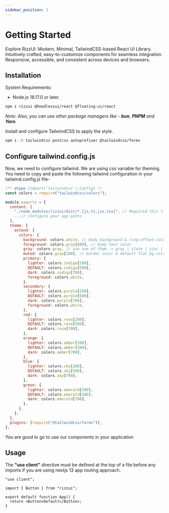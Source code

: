 ```yaml
---
sidebar_position: 1
---
```


# Getting Started

Explore RizzUI: Modern, Minimal, TailwindCSS-based React UI Library. Intuitively crafted, easy-to-customize components for seamless integration. Responsive, accessible, and consistent across devices and browsers.

## Installation

System Requirements:

- Node.js 18.17.0 or later.

```bash title=Terminal
npm i rizzui @headlessui/react @floating-ui/react
```

_*Note: Also, you can use other package managers like - **bun**, **PNPM** and **Yarn**.*_

Install and configure TailwindCSS to apply the style.

```bash title=Terminal
npm i -D tailwindcss postcss autoprefixer @tailwindcss/forms
```

## Configure tailwind.config.js

Now, we need to configure tailwind. We are using css variable for theming. You need to copy and paste the following tailwind configuration in your tailwind.config.js file-

```js title=tailwind.config.js
/** @type {import('tailwindcss').Config} */
const colors = require("tailwindcss/colors");

module.exports = {
  content: [
    "./node_modules/rizzui/dist/*.{js,ts,jsx,tsx}", // Required this line to compile RizzUI style.
    ...// configure your app paths
  ],
  theme: {
    extend: {
      colors: {
        background: colors.white, // body background & ring-offset-color
        foreground: colors.gray[600], // body text color
        gray: colors.gray, // use one of them -> gray | slate | zinc | neutral | stone
        muted: colors.gray[200], // border color & default flat bg color for input components
        primary: {
          lighter: colors.indigo[200],
          DEFAULT: colors.indigo[500],
          dark: colors.indigo[700],
          foreground: colors.white,
        },
        secondary: {
          lighter: colors.purple[200],
          DEFAULT: colors.purple[500],
          dark: colors.purple[700],
          foreground: colors.white,
        },
        red: {
          lighter: colors.rose[200],
          DEFAULT: colors.rose[500],
          dark: colors.rose[700],
        },
        orange: {
          lighter: colors.amber[200],
          DEFAULT: colors.amber[500],
          dark: colors.amber[700],
        },
        blue: {
          lighter: colors.sky[200],
          DEFAULT: colors.sky[500],
          dark: colors.sky[700],
        },
        green: {
          lighter: colors.emerald[200],
          DEFAULT: colors.emerald[500],
          dark: colors.emerald[700],
        },
      },
    },
  },
  plugins: [require("@tailwindcss/forms")],
};
```

You are good to go to use our components in your application

## Usage

The **"use client"** directive must be defined at the top of a file before any imports if you are using nextjs 13 app routing approach.

```tsx
"use client";

import { Button } from "rizzui";

export default function App() {
  return <Button>Default</Button>;
}
```

